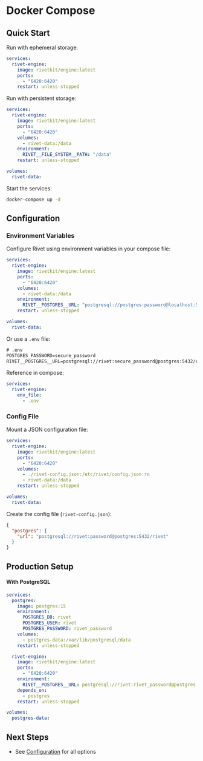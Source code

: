# Docker Compose

## Quick Start

Run with ephemeral storage:

```yaml
services:
  rivet-engine:
    image: rivetkit/engine:latest
    ports:
      - "6420:6420"
    restart: unless-stopped
```

Run with persistent storage:

```yaml
services:
  rivet-engine:
    image: rivetkit/engine:latest
    ports:
      - "6420:6420"
    volumes:
      - rivet-data:/data
    environment:
      RIVET__FILE_SYSTEM__PATH: "/data"
    restart: unless-stopped

volumes:
  rivet-data:
```

Start the services:

```bash
docker-compose up -d
```

## Configuration

### Environment Variables

Configure Rivet using environment variables in your compose file:

```yaml
services:
  rivet-engine:
    image: rivetkit/engine:latest
    ports:
      - "6420:6420"
    volumes:
      - rivet-data:/data
    environment:
      RIVET__POSTGRES__URL: "postgresql://postgres:password@localhost:5432/db"
    restart: unless-stopped

volumes:
  rivet-data:
```

Or use a `.env` file:

```txt
# .env
POSTGRES_PASSWORD=secure_password
RIVET__POSTGRES__URL=postgresql://rivet:secure_password@postgres:5432/rivet
```

Reference in compose:

```yaml
services:
  rivet-engine:
    env_file:
      - .env
```

### Config File

Mount a JSON configuration file:

```yaml
services:
  rivet-engine:
    image: rivetkit/engine:latest
    ports:
      - "6420:6420"
    volumes:
      - ./rivet-config.json:/etc/rivet/config.json:ro
      - rivet-data:/data
    restart: unless-stopped

volumes:
  rivet-data:
```

Create the config file (`rivet-config.json`):

```json
{
  "postgres": {
    "url": "postgresql://rivet:password@postgres:5432/rivet"
  }
}
```

## Production Setup

#### With PostgreSQL

```yaml
services:
  postgres:
    image: postgres:15
    environment:
      POSTGRES_DB: rivet
      POSTGRES_USER: rivet
      POSTGRES_PASSWORD: rivet_password
    volumes:
      - postgres-data:/var/lib/postgresql/data
    restart: unless-stopped

  rivet-engine:
    image: rivetkit/engine:latest
    ports:
      - "6420:6420"
    environment:
      RIVET__POSTGRES__URL: postgresql://rivet:rivet_password@postgres:5432/rivet
    depends_on:
      - postgres
    restart: unless-stopped

volumes:
  postgres-data:
```

## Next Steps

- See [Configuration](/docs/self-hosting/configuration) for all options
